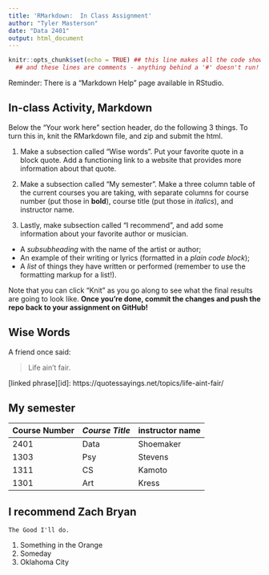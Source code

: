 ```yaml
---
title: 'RMarkdown:  In Class Assignment'
author: "Tyler Masterson"
date: "Data 2401"
output: html_document
---
```



```r
knitr::opts_chunk$set(echo = TRUE) ## this line makes all the code show! 
  ## and these lines are comments - anything behind a '#' doesn't run!
```


Reminder: There is a "Markdown Help" page available in RStudio. 


## In-class Activity, Markdown

Below the "Your work here" section header, do the following 3 things. To turn this in, knit the RMarkdown file, and zip and submit the html.  

1. Make a subsection called "Wise words". Put your favorite quote in a block quote. Add a functioning link to a website that provides more information about that quote.

2. Make a subsection called "My semester". Make a three column table of the current courses you are taking, with separate columns for course number (put those in __bold__), course title (put those in _italics_), and instructor name.

3. Lastly, make subsection called "I recommend", and add some information about your favorite author or musician.

+ A _subsubheading_ with the name of the artist or author;    
+ An example of their writing or lyrics (formatted in a *plain code block*);   
+ A _list_ of things they have written or performed (remember to use the formatting markup for a list!).     


Note that you can click "Knit" as you go along to see what the final results are going to look like. **Once you're done, commit the changes and push the repo back to your assignment on GitHub!**

## Wise Words

A friend once said:

>Life ain't fair.

[linked phrase][id]: https://quotessayings.net/topics/life-aint-fair/

## My semester

**Course Number** | *Course Title* | instructor name
------------------|----------------|----------------
 2401             | Data           | Shoemaker
 1303             | Psy            | Stevens
 1311             | CS             | Kamoto
 1301             | Art            | Kress
 
## I recommend Zach Bryan

```
The Good I'll do.
```
1. Something in the Orange
2. Someday
3. Oklahoma City


